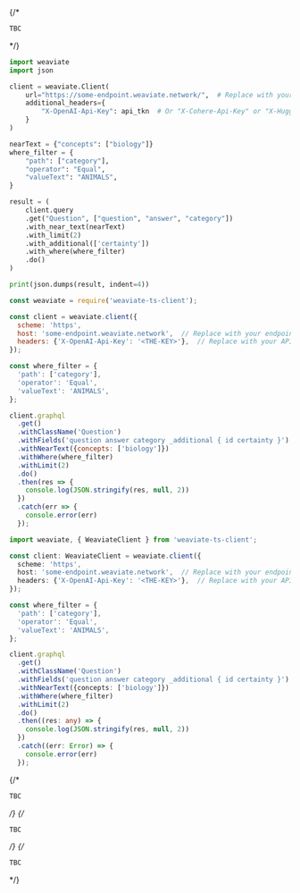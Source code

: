 
<Tabs groupId="languages">
{/* <TabItem value="graphql" label="GraphQL">

```graphql
TBC
```

</TabItem> */}
<TabItem value="py" label="Python">

```python
import weaviate
import json

client = weaviate.Client(
    url="https://some-endpoint.weaviate.network/",  # Replace with your endpoint
    additional_headers={
        "X-OpenAI-Api-Key": api_tkn  # Or "X-Cohere-Api-Key" or "X-HuggingFace-Api-Key"
    }
)

nearText = {"concepts": ["biology"]}
where_filter = {
    "path": ["category"],
    "operator": "Equal",
    "valueText": "ANIMALS",
}

result = (
    client.query
    .get("Question", ["question", "answer", "category"])
    .with_near_text(nearText)
    .with_limit(2)
    .with_additional(['certainty'])
    .with_where(where_filter)
    .do()
)

print(json.dumps(result, indent=4))
```

</TabItem>
<TabItem value="js" label="JavaScript">

```js
const weaviate = require('weaviate-ts-client');

const client = weaviate.client({
  scheme: 'https',
  host: 'some-endpoint.weaviate.network',  // Replace with your endpoint
  headers: {'X-OpenAI-Api-Key': '<THE-KEY>'},  // Replace with your API key
});

const where_filter = {
  'path': ['category'],
  'operator': 'Equal',
  'valueText': 'ANIMALS',
};

client.graphql
  .get()
  .withClassName('Question')
  .withFields('question answer category _additional { id certainty }')
  .withNearText({concepts: ['biology']})
  .withWhere(where_filter)
  .withLimit(2)
  .do()
  .then(res => {
    console.log(JSON.stringify(res, null, 2))
  })
  .catch(err => {
    console.error(err)
  });
```

</TabItem>
<TabItem value="ts" label="TypeScript">

```ts
import weaviate, { WeaviateClient } from 'weaviate-ts-client';

const client: WeaviateClient = weaviate.client({
  scheme: 'https',
  host: 'some-endpoint.weaviate.network',  // Replace with your endpoint
  headers: {'X-OpenAI-Api-Key': '<THE-KEY>'},  // Replace with your API key
});

const where_filter = {
  'path': ['category'],
  'operator': 'Equal',
  'valueText': 'ANIMALS',
};

client.graphql
  .get()
  .withClassName('Question')
  .withFields('question answer category _additional { id certainty }')
  .withNearText({concepts: ['biology']})
  .withWhere(where_filter)
  .withLimit(2)
  .do()
  .then((res: any) => {
    console.log(JSON.stringify(res, null, 2))
  })
  .catch((err: Error) => {
    console.error(err)
  });
```

</TabItem>
{/* <TabItem value="go" label="Go">

```go
TBC
```

</TabItem> */}
{/* <TabItem value="java" label="Java">

```java
TBC
```

</TabItem> */}
{/* <TabItem value="curl" label="Curl">

```bash
TBC
```

</TabItem> */}
</Tabs>

